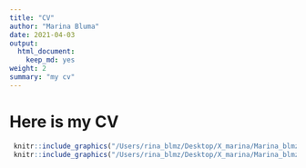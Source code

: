 ```yaml
---
title: "CV"
author: "Marina Bluma"
date: 2021-04-03
output:
  html_document:
    keep_md: yes
weight: 2
summary: "my cv"
---
```


# Here is my CV


```r
 knitr::include_graphics("/Users/rina_blmz/Desktop/X_marina/Marina_blmz/content/CV_Bluma-1.png")
 knitr::include_graphics("/Users/rina_blmz/Desktop/X_marina/Marina_blmz/content/CV_Bluma-2.png")
```